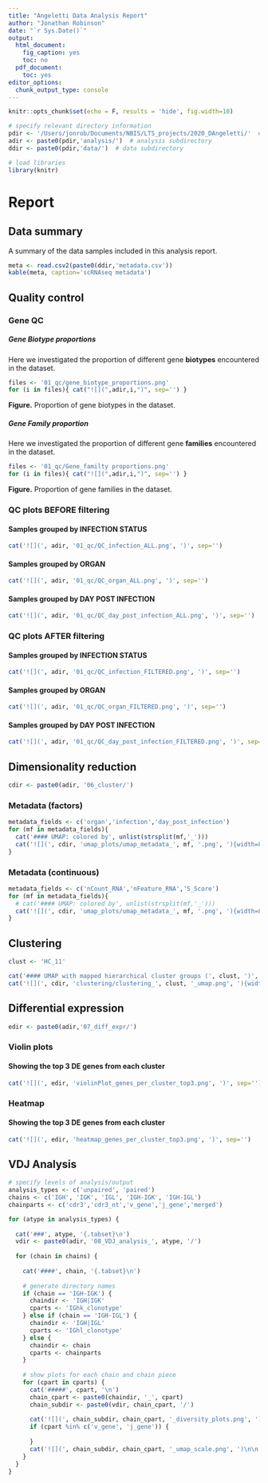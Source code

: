 ```yaml
---
title: "Angeletti Data Analysis Report"
author: "Jonathan Robinson"
date: "`r Sys.Date()`"
output:
  html_document:
    fig_caption: yes
    toc: no
  pdf_document:
    toc: yes
editor_options: 
  chunk_output_type: console
---
```


```r
knitr::opts_chunk$set(echo = F, results = 'hide', fig.width=10)
```

```r
# specify relevant directory information
pdir <- '/Users/jonrob/Documents/NBIS/LTS_projects/2020_DAngeletti/'  # parent directiory
adir <- paste0(pdir,'analysis/')  # analysis subdirectory
ddir <- paste0(pdir,'data/')  # data subdirectory
```

```r
# load libraries
library(knitr)
```

# Report {.tabset}

## Data summary

A summary of the data samples included in this analysis report.

```r
meta <- read.csv2(paste0(ddir,'metadata.csv'))
kable(meta, caption='scRNAseq metadata')
```


## Quality control {.tabset}

### Gene QC

##### Gene Biotype proportions

Here we investigated the proportion of different gene **biotypes** encountered in the dataset.

```r
files <- '01_qc/gene_biotype_proportions.png'
for (i in files){ cat("![](",adir,i,")", sep='') }
```
**Figure.** Proportion of gene biotypes in the dataset.

##### Gene Family proportion

Here we investigated the proportion of different gene **families** encountered in the dataset.

```r
files <- '01_qc/Gene_familty proportions.png'
for (i in files){ cat("![](",adir,i,")", sep='') }
```
**Figure.** Proportion of gene families in the dataset.


### QC plots BEFORE filtering
#### Samples grouped by INFECTION STATUS
```r
cat('![](', adir, '01_qc/QC_infection_ALL.png', ')', sep='')
```

#### Samples grouped by ORGAN
```r
cat('![](', adir, '01_qc/QC_organ_ALL.png', ')', sep='')
```

#### Samples grouped by DAY POST INFECTION
```r
cat('![](', adir, '01_qc/QC_day_post_infection_ALL.png', ')', sep='')
```


### QC plots AFTER filtering
#### Samples grouped by INFECTION STATUS
```r
cat('![](', adir, '01_qc/QC_infection_FILTERED.png', ')', sep='')
```

#### Samples grouped by ORGAN
```r
cat('![](', adir, '01_qc/QC_organ_FILTERED.png', ')', sep='')
```

#### Samples grouped by DAY POST INFECTION
```r
cat('![](', adir, '01_qc/QC_day_post_infection_FILTERED.png', ')', sep='')
```


## Dimensionality reduction {.tabset}

```r
cdir <- paste0(adir, '06_cluster/')
```

### Metadata (factors)
```r
metadata_fields <- c('organ','infection','day_post_infection')
for (mf in metadata_fields){
  cat('#### UMAP: colored by', unlist(strsplit(mf,'_')))
  cat('![](', cdir, 'umap_plots/umap_metadata_', mf, '.png', '){width=80%}\n', sep='')
}
```

### Metadata (continuous)
```r
metadata_fields <- c('nCount_RNA','nFeature_RNA','S_Score')
for (mf in metadata_fields){
  # cat('#### UMAP: colored by', unlist(strsplit(mf,'_')))
  cat('![](', cdir, 'umap_plots/umap_metadata_', mf, '.png', '){width=80%}\n', sep='')
}
```


## Clustering

```r
clust <- 'HC_11'
```

```r
cat('#### UMAP with mapped hierarchical cluster groups (', clust, ')', sep='')
cat('![](', cdir, 'clustering/clustering_', clust, '_umap.png', '){width=80%}', sep='')
```


## Differential expression {.tabset}
```r
edir <- paste0(adir,'07_diff_expr/')
```

### Violin plots
#### Showing the top 3 DE genes from each cluster
```r
cat('![](', edir, 'violinPlot_genes_per_cluster_top3.png', ')', sep='')
```

### Heatmap
#### Showing the top 3 DE genes from each cluster
```r
cat('![](', edir, 'heatmap_genes_per_cluster_top3.png', ')', sep='')
```


## VDJ Analysis {.tabset}

```r
# specify levels of analysis/output
analysis_types <- c('unpaired', 'paired')
chains <- c('IGH', 'IGK', 'IGL', 'IGH-IGK', 'IGH-IGL')
chainparts <- c('cdr3','cdr3_nt','v_gene','j_gene','merged')
```


```r
for (atype in analysis_types) {
  
  cat('###', atype, '{.tabset}\n')
  vdir <- paste0(adir, '08_VDJ_analysis_', atype, '/')
  
  for (chain in chains) {
    
    cat('####', chain, '{.tabset}\n')
    
    # generate directory names
    if (chain == 'IGH-IGK') {
      chaindir <- 'IGH|IGK'
      cparts <- 'IGhk_clonotype'
    } else if (chain == 'IGH-IGL') {
      chaindir <- 'IGH|IGL'
      cparts <- 'IGhl_clonotype'
    } else {
      chaindir <- chain
      cparts <- chainparts
    }
    
    # show plots for each chain and chain piece
    for (cpart in cparts) {
      cat('#####', cpart, '\n')
      chain_cpart <- paste0(chaindir, '_', cpart)
      chain_subdir <- paste0(vdir, chain_cpart, '/')
      
      cat('![](', chain_subdir, chain_cpart, '_diversity_plots.png', ')\n', sep='')
      if (cpart %in% c('v_gene', 'j_gene')) {
        
      }
      cat('![](', chain_subdir, chain_cpart, '_umap_scale.png', ')\n\n', sep='')
    }
  }
}
```




